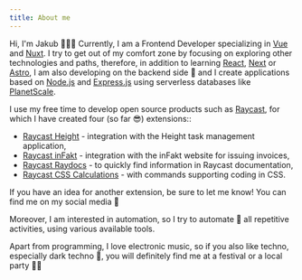 ```yaml
---
title: About me
---
```


Hi, I'm Jakub 🧑🏼‍💻 Currently, I am a Frontend Developer specializing in [Vue](https://vuejs.org/) and [Nuxt](https://nuxtjs.org/). I try to get out of my comfort zone by focusing on exploring other technologies and paths, therefore, in addition to learning [React](https://react.dev/), [Next](https://nextjs.org/) or [Astro](https://astro.build/), I am also developing on the backend side 👀 and I create applications based on [Node.js](https://nodejs.org/en) and [Express.js](https://expressjs.com/) using serverless databases like [PlanetScale](https://planetscale.com/).

I use my free time to develop open source products such as [Raycast](https://www.raycast.com/teziovsky), for which I have created four (so far 😎) extensions::

- [Raycast Height](https://www.raycast.com/teziovsky/height) - integration with the Height task management application,
- [Raycast inFakt](https://www.raycast.com/teziovsky/infakt) - integration with the inFakt website for issuing invoices,
- [Raycast Raydocs](https://www.raycast.com/teziovsky/raydocs) - to quickly find information in Raycast documentation,
- [Raycast CSS Calculations](https://www.raycast.com/teziovsky/css-calculations/commands) - with commands supporting coding in CSS.

If you have an idea for another extension, be sure to let me know! You can find me on my social media 💬

Moreover, I am interested in automation, so I try to automate 🤖 ​​all repetitive activities, using various available tools.

Apart from programming, I love electronic music, so if you also like techno, especially dark techno 🖤, you will definitely find me at a festival or a local party 🕺🏼
